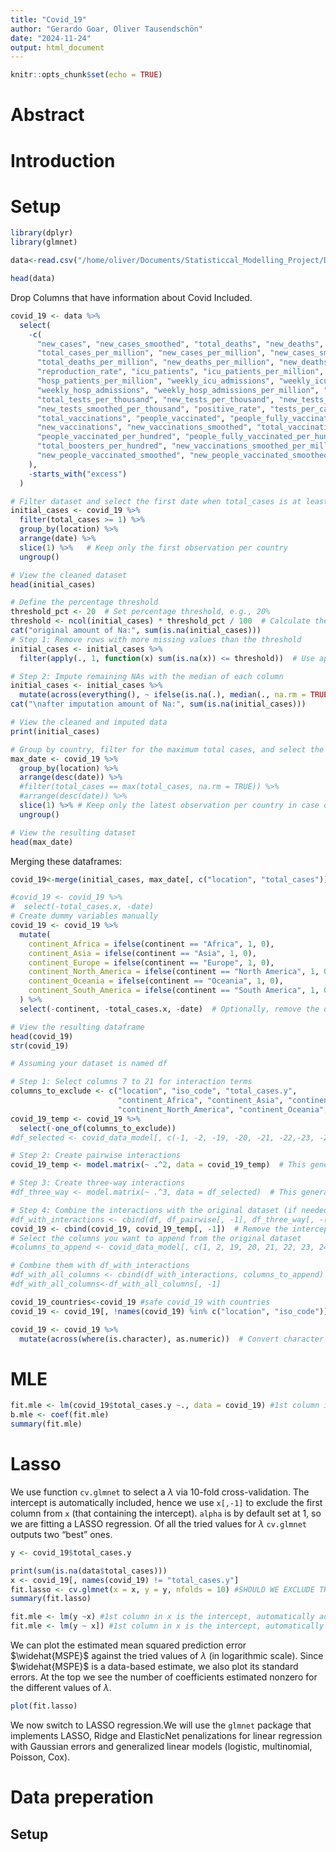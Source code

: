 ```yaml
---
title: "Covid_19"
author: "Gerardo Goar, Oliver Tausendschön"
date: "2024-11-24"
output: html_document
---
```


```r
knitr::opts_chunk$set(echo = TRUE)
```



# Abstract



# Introduction


# Setup
```r
library(dplyr)
library(glmnet)

```



```r
data<-read.csv("/home/oliver/Documents/Statisticcal_Modelling_Project/Data/covid_data.csv")
```


```r
head(data)
```
Drop Columns that have information about Covid Included.

```r
covid_19 <- data %>%
  select(
    -c(
      "new_cases", "new_cases_smoothed", "total_deaths", "new_deaths", "new_deaths_smoothed",
      "total_cases_per_million", "new_cases_per_million", "new_cases_smoothed_per_million",
      "total_deaths_per_million", "new_deaths_per_million", "new_deaths_smoothed_per_million",
      "reproduction_rate", "icu_patients", "icu_patients_per_million", "hosp_patients",
      "hosp_patients_per_million", "weekly_icu_admissions", "weekly_icu_admissions_per_million",
      "weekly_hosp_admissions", "weekly_hosp_admissions_per_million", "total_tests", "new_tests",
      "total_tests_per_thousand", "new_tests_per_thousand", "new_tests_smoothed",
      "new_tests_smoothed_per_thousand", "positive_rate", "tests_per_case", "tests_units",
      "total_vaccinations", "people_vaccinated", "people_fully_vaccinated", "total_boosters",
      "new_vaccinations", "new_vaccinations_smoothed", "total_vaccinations_per_hundred",
      "people_vaccinated_per_hundred", "people_fully_vaccinated_per_hundred",
      "total_boosters_per_hundred", "new_vaccinations_smoothed_per_million",
      "new_people_vaccinated_smoothed", "new_people_vaccinated_smoothed_per_hundred"
    ),
    -starts_with("excess")
  )
```



```r
# Filter dataset and select the first date when total_cases is at least 1
initial_cases <- covid_19 %>%
  filter(total_cases >= 1) %>%
  group_by(location) %>%
  arrange(date) %>%
  slice(1) %>%   # Keep only the first observation per country
  ungroup()

# View the cleaned dataset
head(initial_cases)
```

```r
# Define the percentage threshold
threshold_pct <- 20  # Set percentage threshold, e.g., 20%
threshold <- ncol(initial_cases) * threshold_pct / 100  # Calculate the number of NAs corresponding to the percentage
cat("original amount of Na:", sum(is.na(initial_cases)))
# Step 1: Remove rows with more missing values than the threshold
initial_cases <- initial_cases %>%
  filter(apply(., 1, function(x) sum(is.na(x)) <= threshold))  # Use apply to check each row

# Step 2: Impute remaining NAs with the median of each column
initial_cases <- initial_cases %>%
  mutate(across(everything(), ~ ifelse(is.na(.), median(., na.rm = TRUE), .)))
cat("\nafter imputation amount of Na:", sum(is.na(initial_cases)))

# View the cleaned and imputed data
print(initial_cases)

```



```r

# Group by country, filter for the maximum total cases, and select the latest date if tied
max_date <- covid_19 %>%
  group_by(location) %>%
  arrange(desc(date)) %>% 
  #filter(total_cases == max(total_cases, na.rm = TRUE)) %>%
  #arrange(desc(date)) %>% 
  slice(1) %>% # Keep only the latest observation per country in case of ties
  ungroup()

# View the resulting dataset
head(max_date)

```

Merging these dataframes:

```r

covid_19<-merge(initial_cases, max_date[, c("location", "total_cases")], by.x = "location", by.y = "location")

#covid_19 <- covid_19 %>%
#  select(-total_cases.x, -date)
# Create dummy variables manually
covid_19 <- covid_19 %>%
  mutate(
    continent_Africa = ifelse(continent == "Africa", 1, 0),
    continent_Asia = ifelse(continent == "Asia", 1, 0),
    continent_Europe = ifelse(continent == "Europe", 1, 0),
    continent_North_America = ifelse(continent == "North America", 1, 0),
    continent_Oceania = ifelse(continent == "Oceania", 1, 0),
    continent_South_America = ifelse(continent == "South America", 1, 0)
  ) %>%
  select(-continent, -total_cases.x, -date)  # Optionally, remove the original 'continent' column

# View the resulting dataframe
head(covid_19)
str(covid_19)
```



```r
# Assuming your dataset is named df

# Step 1: Select columns 7 to 21 for interaction terms
columns_to_exclude <- c("location", "iso_code", "total_cases.y", 
                        "continent_Africa", "continent_Asia", "continent_Europe", 
                        "continent_North_America", "continent_Oceania", "continent_South_America")
covid_19_temp <- covid_19 %>%
  select(-one_of(columns_to_exclude))
#df_selected <- covid_data_model[, c(-1, -2, -19, -20, -21, -22,-23, -24, -25)]  # Select columns 7 to 21

# Step 2: Create pairwise interactions
covid_19_temp <- model.matrix(~ .^2, data = covid_19_temp)  # This generates pairwise interactions

# Step 3: Create three-way interactions
#df_three_way <- model.matrix(~ .^3, data = df_selected)  # This generates pairwise + three-way interactions

# Step 4: Combine the interactions with the original dataset (if needed)
#df_with_interactions <- cbind(df, df_pairwise[, -1], df_three_way[, -(1:ncol(df_selected))])
covid_19 <- cbind(covid_19, covid_19_temp[, -1])  # Remove the intercept column
# Select the columns you want to append from the original dataset
#columns_to_append <- covid_data_model[, c(1, 2, 19, 20, 21, 22, 23, 24, 25)]

# Combine them with df_with_interactions
#df_with_all_columns <- cbind(df_with_interactions, columns_to_append)
#df_with_all_columns<-df_with_all_columns[, -1]
```




```r
covid_19_countries<-covid_19 #safe covid_19 with countries
covid_19 <- covid_19[, !names(covid_19) %in% c("location", "iso_code")]

covid_19 <- covid_19 %>%
  mutate(across(where(is.character), as.numeric))  # Convert character columns to numeric
```

# MLE
```r
fit.mle <- lm(covid_19$total_cases.y ~., data = covid_19) #1st column in x is the intercept, automatically added by lm
b.mle <- coef(fit.mle)
summary(fit.mle)
```

# Lasso

We use function `cv.glmnet` to select a $\lambda$ via 10-fold cross-validation. The intercept is automatically included, hence we use `x[,-1]` to exclude the first column from `x` (that containing the intercept). `alpha` is by default set at 1, so we are fitting a LASSO regression. Of all the tried values for $\lambda$ `cv.glmnet` outputs two "best" ones.

```r
y <- covid_19$total_cases.y

print(sum(is.na(data$total_cases)))
x <- covid_19[, names(covid_19) != "total_cases.y"]
fit.lasso <- cv.glmnet(x = x, y = y, nfolds = 10) #SHOULD WE EXCLUDE THE INTERCEPT LIKE IN SEMINAR1
summary(fit.lasso)
```
```r
fit.mle <- lm(y ~x) #1st column in x is the intercept, automatically added by lm
fit.mle <- lm(y ~ x]) #1st column in x is the intercept, automatically added by lm

```

We can plot the estimated mean squared prediction error $\widehat{MSPE}$ against the tried values of $\lambda$ (in logarithmic scale). Since $\widehat{MSPE}$ is a data-based estimate, we also plot its standard errors. At the top we see the number of coefficients estimated nonzero for the different values of $\lambda$.

```r
plot(fit.lasso)
```

We now switch to LASSO regression.We will use the `glmnet` package that implements LASSO, Ridge and ElasticNet
penalizations for linear regression with Gaussian errors and generalized
linear models (logistic, multinomial, Poisson, Cox).


# Data preperation



## Setup


